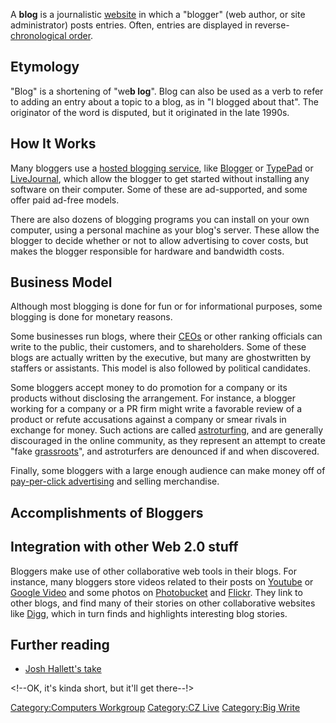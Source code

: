 A '''blog''' is a journalistic [[website]] in which a "blogger" (web author, or site administrator) posts entries.  Often, entries are displayed in reverse-[[chronological order]].  

==Etymology==
"Blog" is a shortening of "we'''b log'''".  Blog can also be used as a verb to refer to adding an entry about a topic to a blog, as in "I blogged about that".  The originator of the word is disputed, but it originated in the late 1990s.

==How It Works==
Many bloggers use a [[hosted blogging service]], like [[Blogger]] or [[TypePad]] or [[LiveJournal]], which allow the blogger to get started without installing any software on their computer.  Some of these are ad-supported, and some offer paid ad-free models.

There are also dozens of blogging programs you can install on your own computer, using a personal machine as your blog's server.  These allow the blogger to decide whether or not to allow advertising to cover costs, but makes the blogger responsible for hardware and bandwidth costs.

==Business Model==
Although most blogging is done for fun or for informational purposes, some blogging is done for monetary reasons.

Some businesses run blogs, where their [[Chief Executive Officer|CEOs]] or other ranking officials can write to the public, their customers, and to shareholders.  Some of these blogs are actually written by the executive, but many are ghostwritten by staffers or assistants.  This model is also followed by political candidates.

Some bloggers accept money to do promotion for a company or its products without disclosing the arrangement.  For instance, a blogger working for a company or a PR firm might write a favorable review of a product or refute accusations against a company or smear rivals in exchange for money.  Such actions are called [[astroturfing]], and are generally discouraged in the online community, as they represent an attempt to create "fake [[grassroots (politics)|grassroots]]", and astroturfers are denounced if and when discovered.

Finally, some bloggers with a large enough audience can make money off of [[pay-per-click advertising]] and selling merchandise.

==Accomplishments of Bloggers==

==Integration with other Web 2.0 stuff==
Bloggers make use of other collaborative web tools in their blogs.  For instance, many bloggers store videos related to their posts on [[Youtube]] or [[Google Video]] and some photos on [[Photobucket]] and [[Flickr]].  They link to other blogs, and find many of their stories on other collaborative websites like [[Digg]], which in turn finds and highlights interesting blog stories.

==Further reading==
* [http://hyku.com/blog/archives/000238.html Josh Hallett's take]

[[Category:Computers Workgroup]]
[[Category:CZ Live]]
[[Category:Big Write]] <!--OK, it's kinda short, but it'll get there--!>